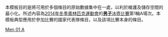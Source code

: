 <noinclude>
本模板目的是將可用於多個條目的原始數據集中在一處，以利於維護及儲存空間的最小化。所述內容為[[2014年冬季奧林匹克運動會]]的[[2014年冬季奧林匹克運動會男子冰壺比賽|'''男子'''冰壺比賽]]第1輪A場次。本模板典型應用於參加比賽的國家代表隊條目，以及該項比賽本身的條目。
</noinclude>{{Curlingbox
| sheet = A {{v|2014 Winter Olympics men's curling draw 1 sheet A}}
| team1 = {{flagIOC|RUS|2014年冬季}}（[[Andrey Drozdov|Drozdov]]）
|0|0|0|0|1|0|1|0|2|X| |4
| team2 = {{flagIOC|GBR|2014年冬季}}（[[David Murdoch|Murdoch]]）{{X}}
|0|2|0|0|0|4|0|1|0|X| |7
}}<noinclude>
{{2014 Winter Olympics curling convenience template navbox}}
[[Category:2014年冬季奧林匹克運動會冰壺比賽模板|Men 01 A]]
</noinclude>